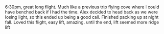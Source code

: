 6:30pm, great long flight.  Much like a previous trip flying cove where I could have benched back if I had the time.  Alex decided to head back as we were losing light, so this ended up being a good call.  Finished packing up at night fall.  Loved this flight, easy lift, amazing.  until the end, lift seemed more ridge lift
